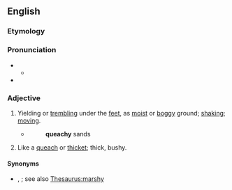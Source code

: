 ==English==

===Etymology===
{{suffix|en|queach|y}}

===Pronunciation===
* {{IPA|en|/ˈkwiːt͡ʃi/}}
** {{audio|en|LL-Q1860 (eng)-Vealhurl-queachy.wav|Audio (UK)}}
* {{rhymes|en|iːtʃi|s=2}}

===Adjective===
{{en-adj}}

# Yielding or [[trembling]] under the [[feet]], as [[moist]] or [[boggy]] ground; [[shaking]]; [[moving]].
#: {{ux|en|the '''queachy''' fens}}
#* {{RQ:Drayton Poly-Olbion}}
#*: '''queachy''' sands
# {{lb|en|obsolete}} Like a [[queach]] or [[thicket]]; thick, bushy.<!--according to old Webster 1913, referring to even earlier Cockeram dictionary-->

====Synonyms====
* {{sense|yielding or trembling under the feet}} {{l|en|poachy}}, {{l|en|swampy}}; see also [[Thesaurus:marshy]]